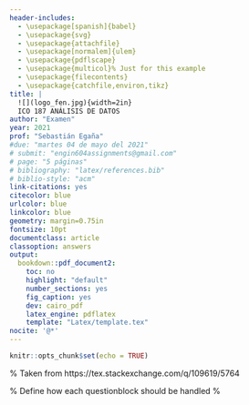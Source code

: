 ```yaml
---
header-includes:
  - \usepackage[spanish]{babel}
  - \usepackage{svg}
  - \usepackage{attachfile}
  - \usepackage[normalem]{ulem}
  - \usepackage{pdflscape}
  - \usepackage{multicol}% Just for this example
  - \usepackage{filecontents}
  - \usepackage{catchfile,environ,tikz}
title: |
  ![](logo_fen.jpg){width=2in}  
  ICO 187 ANÁLISIS DE DATOS
author: "Examen"
year: 2021
prof: "Sebastián Egaña"
#due: "martes 04 de mayo del 2021"
# submit: "engin604assignments@gmail.com"
# page: "5 páginas"
# bibliography: "latex/references.bib"
# biblio-style: "acm"
link-citations: yes
citecolor: blue
urlcolor: blue
linkcolor: blue
geometry: margin=0.75in
fontsize: 10pt
documentclass: article
classoption: answers
output: 
  bookdown::pdf_document2:
    toc: no
    highlight: "default"
    number_sections: yes
    fig_caption: yes
    dev: cairo_pdf
    latex_engine: pdflatex
    template: "Latex/template.tex"
nocite: '@*'
---
```


```r
knitr::opts_chunk$set(echo = TRUE)
```


\begin{filecontents*}{bankA.tex}
\begin{questionblock}
Question 1
\end{questionblock}
\begin{questionblock}
Question 2
\end{questionblock}
\begin{questionblock}
Question 3
\end{questionblock}
\begin{questionblock}
Question 4
\end{questionblock}
\begin{questionblock}
Question 5
\end{questionblock}
\begin{questionblock}
Question 6
\end{questionblock}
\begin{questionblock}
Question 7
\end{questionblock}
\begin{questionblock}
Question 8
\end{questionblock}
\begin{questionblock}
Question 9
\end{questionblock}
\begin{questionblock}
Question 10
\end{questionblock}
\end{filecontents*}

\makeatletter% Taken from https://tex.stackexchange.com/q/109619/5764
\def\declarenumlist#1#2#3{%
  \expandafter\edef\csname pgfmath@randomlist@#1\endcsname{#3}%
  \count@\@ne
  \loop
    \expandafter\edef
    \csname pgfmath@randomlist@#1@\the\count@\endcsname
      {\the\count@}
    \ifnum\count@<#3\relax
    \advance\count@\@ne
  \repeat}
\def\prunelist#1{%
  \expandafter\xdef\csname pgfmath@randomlist@#1\endcsname
          {\the\numexpr\csname pgfmath@randomlist@#1\endcsname-1\relax}
  \count@\pgfmath@randomtemp 
  \loop
    \expandafter\global\expandafter\let
    \csname pgfmath@randomlist@#1@\the\count@\expandafter\endcsname
    \csname pgfmath@randomlist@#1@\the\numexpr\count@+1\relax\endcsname
    \ifnum\count@<\csname pgfmath@randomlist@#1\endcsname\relax
      \advance\count@\@ne
  \repeat}
\makeatother

% Define how each questionblock should be handled
\newcounter{questionblock}
\newcounter{totalquestions}
\NewEnviron{questionblock}{}%

\newcommand{\randomquestionsfrombank}[2]{%
  \CatchFileDef{\bank}{#1}{}% Read the entire bank of questions into \bank
  \setcounter{totalquestions}{0}% Reset total questions counters  ***
  \RenewEnviron{questionblock}{\stepcounter{totalquestions}}% Count every question  ***
  \bank% Process file  ***
  \declarenumlist{uniquequestionlist}{1}{\thetotalquestions}% list from 1 to totalquestions inclusive.
  \setcounter{totalquestions}{#2}% Start the count-down
  \RenewEnviron{questionblock}{%
    \stepcounter{questionblock}% Next question
    \ifnum\value{questionblock}=\randomquestion 
      \par% Start new paragraph
      \BODY% Print question
    \fi
  }%
  \foreach \uNiQueQ in {1,...,#2} {% Extract #2 random questions
    \setcounter{questionblock}{0}% Start fresh with question block counter
    \pgfmathrandomitem\randomquestion{uniquequestionlist}% Grab random question from list
    \xdef\randomquestion{\randomquestion}% Make random question available globally
    \prunelist{uniquequestionlist}% Remove picked item from list
    \bank% Process file
  }}



\begin{multicols}{3}
  \foreach \x in {1,...,6} {
    \bigskip
    \randomquestionsfrombank{bankA.tex}{6}
  }
\end{multicols}


